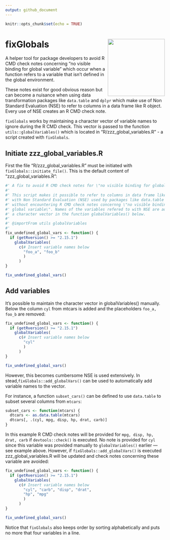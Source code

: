 ```yaml
---
output: github_document
---
```


```r
knitr::opts_chunk$set(echo = TRUE)
```
# fixGlobals <img src="man/figures/logo.png" align ="right" height="180" />

A helper tool for package developers to avoid R CMD check notes concerning "no visible binding for global variable" which occur when a function refers to a variable that isn't defined in the global environment.

These notes exist for good obvious reason but can become a nuisance when using data transformation packages like `data.table` and `dplyr` which make use of Non Standard Evaluation (NSE) to refer to columns in a data frame like R object. Every use of NSE creates an R CMD check note.

`fixGlobals` works by maintaining a character vector of variable names to ignore during the R CMD check. This vector is passed to the function `utils::globalVariables()` which is located in "R/zzz_global_variables.R" - a script created with `fixGlobals`.

## Initiate zzz_global_variables.R

First the file "R/zzz_global_variables.R" must be initiated with `fixGlobals::initiate_file()`. This is the default content of "zzz_global_variables.R":


```r
#' A fix to avoid R CMD check notes for \"no visible binding for global variable\"
#'
#' This script makes it possible to refer to columns in data frame like objects
#' with Non Standard Evaluation (NSE) used by packages like data.table and dplyr
#' without encountering R CMD check notes concernng \"no visible binding for
#' global variable\". Names of the variables refered to with NSE are added to
#' a character vector in the function globalVariables() below.
#' 
#' @importFrom utils globalVariables
#' 
fix_undefined_global_vars <- function() {
  if (getRversion() >= "2.15.1")
    globalVariables(
      c(# Insert variable names below
        "foo_a", "foo_b"
        )
      )
}

fix_undefined_global_vars()

```

## Add variables

It's possible to maintain the character vector in globalVariables() manually. Below the column `cyl` from mtcars is added and the placeholders `foo_a, foo_b` are removed:

```r
fix_undefined_global_vars <- function() {
  if (getRversion() >= "2.15.1")
    globalVariables(
      c(# Insert variable names below
        "cyl"
        )
      )
}

fix_undefined_global_vars()

```

However, this becomes cumbersome NSE is used extensively. In stead,`fixGlobals::add_globalVars()` can be used to automatically add variable names to the vector. 

For instance, a function `subset_cars()` can be defined to use `data.table` to subset several columns from `mtcars`:

```r
subset_cars <- function(mtcars) {
  dtcars <- as.data.table(mtcars)
  dtcars[, .(cyl, mpg, disp, hp, drat, carb)]
}
```

In this example R CMD check notes will be provided for `mpg, disp, hp, drat, carb` if `devtools::check()` is executed. No note is provided for `cyl` since this variable was provided manually to `globalVariables()` earlier — see example above. However, if `fixGlobals::add_globalVars()` is executed zzz_global_variables.R will be updated and check notes concerning these variable are avoided:

```r
fix_undefined_global_vars <- function() {
  if (getRversion() >= "2.15.1")
    globalVariables(
      c(# Insert variable names below
        "cyl", "carb", "disp", "drat", 
        "hp", "mpg"
        )
      )
}

fix_undefined_global_vars()

```

Notice that `fixGlobals` also keeps order by sorting alphabetically and puts no more that four variables in a line.
